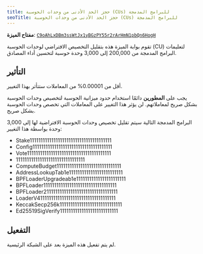 ```yaml
---
title: حجز الحد الأدنى من وحدات الحوسبة (CUs) للبرامج المدمجة
seoTitle: حجز الحد الأدنى من وحدات الحوسبة (CUs) للبرامج المدمجة
---
```


**مفتاح الميزة**:
[`C9oAhLxDBm3ssWtJx1yBGzPY55r2rArHmN1pbQn6HogH`](https://explorer.solana.com/address/C9oAhLxDBm3ssWtJx1yBGzPY55r2rArHmN1pbQn6HogH)

تقوم بوابة الميزة هذه بتقليل التخصيص الافتراضي لوحدات الحوسبة (CU) لتعليمات
البرامج المدمجة من 200,000 إلى 3,000 وحدة حوسبة لتحسين أداء المصادق.

## التأثير

أقل من 0.00001% من المعاملات ستتأثر بهذا التغيير.

يجب على **المطورين** دائمًا استخدام حدود ميزانية الحوسبة لتخصيص وحدات الحوسبة
بشكل صريح لمعاملاتهم. لن يؤثر هذا التغيير على المعاملات التي تخصص وحدات الحوسبة
بشكل صريح.

البرامج المدمجة التالية سيتم تقليل تخصيص وحدات الحوسبة الافتراضية لها إلى 3,000
وحدة بواسطة هذا التغيير:

- Stake11111111111111111111111111111111111111
- Config1111111111111111111111111111111111111
- Vote111111111111111111111111111111111111111
- 11111111111111111111111111111111
- ComputeBudget111111111111111111111111111111
- AddressLookupTab1e1111111111111111111111111
- BPFLoaderUpgradeab1e11111111111111111111111
- BPFLoader1111111111111111111111111111111111
- BPFLoader2111111111111111111111111111111111
- LoaderV411111111111111111111111111111111111
- KeccakSecp256k11111111111111111111111111111
- Ed25519SigVerify111111111111111111111111111

## التفعيل

لم يتم تفعيل هذه الميزة بعد على الشبكة الرئيسية.
